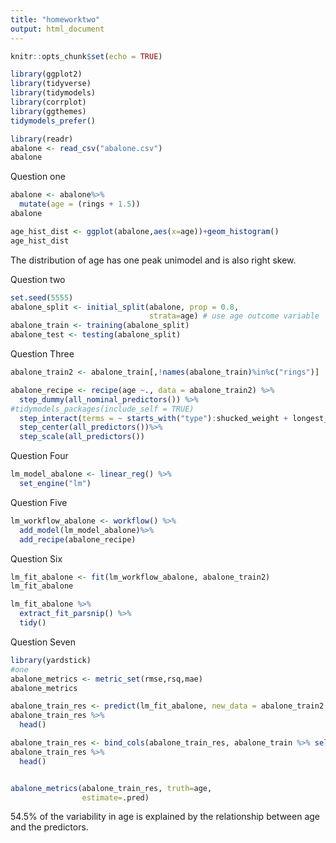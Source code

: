 ```yaml
---
title: "homeworktwo"
output: html_document
---
```


```r
knitr::opts_chunk$set(echo = TRUE)
```



```r
library(ggplot2)
library(tidyverse)
library(tidymodels)
library(corrplot)
library(ggthemes)
tidymodels_prefer()
```


```r

library(readr)
abalone <- read_csv("abalone.csv")
abalone

```
Question one
```r
abalone <- abalone%>%
  mutate(age = (rings + 1.5))
abalone

age_hist_dist <- ggplot(abalone,aes(x=age))+geom_histogram()
age_hist_dist
```
The distribution of age has one peak unimodel and is also right skew.

Question two
```r
set.seed(5555)
abalone_split <- initial_split(abalone, prop = 0.8,
                               strata=age) # use age outcome variable
abalone_train <- training(abalone_split)
abalone_test <- testing(abalone_split)


```
Question Three
```r
abalone_train2 <- abalone_train[,!names(abalone_train)%in%c("rings")]

abalone_recipe <- recipe(age ~., data = abalone_train2) %>%
  step_dummy(all_nominal_predictors()) %>%
#tidymodels_packages(include_self = TRUE)
  step_interact(terms = ~ starts_with("type"):shucked_weight + longest_shell:diameter+ shucked_weight:shell_weight)%>%
  step_center(all_predictors())%>%
  step_scale(all_predictors())
```
Question Four
```r
lm_model_abalone <- linear_reg() %>%
  set_engine("lm")
```
Question Five
```r
lm_workflow_abalone <- workflow() %>%
  add_model(lm_model_abalone)%>%
  add_recipe(abalone_recipe)
```
Question Six 
```r
lm_fit_abalone <- fit(lm_workflow_abalone, abalone_train2)
lm_fit_abalone

lm_fit_abalone %>%
  extract_fit_parsnip() %>%
  tidy()
```
Question Seven
```r
library(yardstick)
#one 
abalone_metrics <- metric_set(rmse,rsq,mae)
abalone_metrics

abalone_train_res <- predict(lm_fit_abalone, new_data = abalone_train2 %>% select(-age))
abalone_train_res %>%
  head()

abalone_train_res <- bind_cols(abalone_train_res, abalone_train %>% select(age))
abalone_train_res %>%
  head()


abalone_metrics(abalone_train_res, truth=age,
                estimate=.pred)


```

54.5% of the variability in age is explained by the relationship between age and the predictors.

